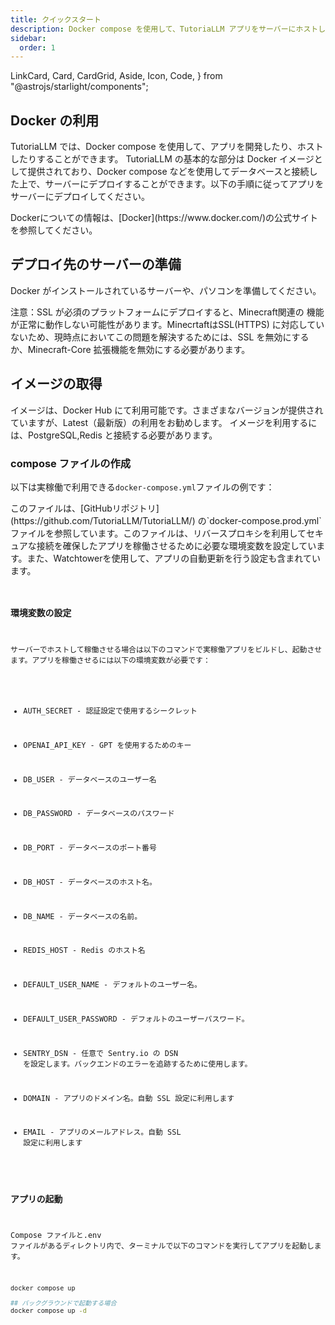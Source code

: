 ```yaml
---
title: クイックスタート
description: Docker compose を使用して、TutoriaLLM アプリをサーバーにホストしてみましょう。
sidebar:
  order: 1
---
```


  LinkCard,
  Card,
  CardGrid,
  Aside,
  Icon,
  Code,
} from "@astrojs/starlight/components";

## Docker の利用

TutoriaLLM では、Docker compose を使用して、アプリを開発したり、ホストしたりすることができます。
TutoriaLLM の基本的な部分は Docker イメージとして提供されており、Docker compose などを使用してデータベースと接続した上で、サーバーにデプロイすることができます。以下の手順に従ってアプリをサーバーにデプロイしてください。

<Aside type="note" title="Dockerについて">
  Dockerについての情報は、[Docker](https://www.docker.com/)の公式サイトを参照してください。
</Aside>

## デプロイ先のサーバーの準備

Docker がインストールされているサーバーや、パソコンを準備してください。

<Aside type="caution" title="注意！">
  注意：SSL が必須のプラットフォームにデプロイすると、Minecraft関連の
  機能が正常に動作しない可能性があります。MinecrtaftはSSL(HTTPS)
  に対応していないため、現時点においてこの問題を解決するためには、SSL
  を無効にするか、Minecraft-Core 拡張機能を無効にする必要があります。
</Aside>

## イメージの取得

イメージは、Docker Hub にて利用可能です。さまざまなバージョンが提供されていますが、Latest（最新版）の利用をお勧めします。
イメージを利用するには、PostgreSQL,Redis と接続する必要があります。

<LinkCard
  title="Docker Hub - TutoriaLLM"
  link="https://hub.docker.com/repository/docker/soumame/tutoriallm/general"
/>

### compose ファイルの作成


以下は実稼働で利用できる`docker-compose.yml`ファイルの例です：

<Aside type="note" title="ノート">
  このファイルは、[GitHubリポジトリ](https://github.com/TutoriaLLM/TutoriaLLM/)
  の`docker-compose.prod.yml`ファイルを参照しています。このファイルは、リバースプロキシを利用してセキュアな接続を確保したアプリを稼働させるために必要な環境変数を設定しています。また、Watchtowerを使用して、アプリの自動更新を行う設定も含まれています。
</Aside>

<Code code={composeProdExample} lang="yaml" title="./docker-compose.yml" />

### 環境変数の設定

サーバーでホストして稼働させる場合は以下のコマンドで実稼働アプリをビルドし、起動させます。アプリを稼働させるには以下の環境変数が必要です：

- AUTH_SECRET - 認証設定で使用するシークレット
- OPENAI_API_KEY - GPT を使用するためのキー

- DB_USER - データベースのユーザー名
- DB_PASSWORD - データベースのパスワード
- DB_PORT - データベースのポート番号
- DB_HOST - データベースのホスト名。
- DB_NAME - データベースの名前。

- REDIS_HOST - Redis のホスト名

- DEFAULT_USER_NAME - デフォルトのユーザー名。
- DEFAULT_USER_PASSWORD - デフォルトのユーザーパスワード。

- SENTRY_DSN - 任意で Sentry.io の DSN を設定します。バックエンドのエラーを追跡するために使用します。

- DOMAIN - アプリのドメイン名。自動 SSL 設定に利用します
- EMAIL - アプリのメールアドレス。自動 SSL 設定に利用します

### アプリの起動

Compose ファイルと.env ファイルがあるディレクトリ内で、ターミナルで以下のコマンドを実行してアプリを起動します。

```sh
docker compose up

## バックグラウンドで起動する場合
docker compose up -d

```
